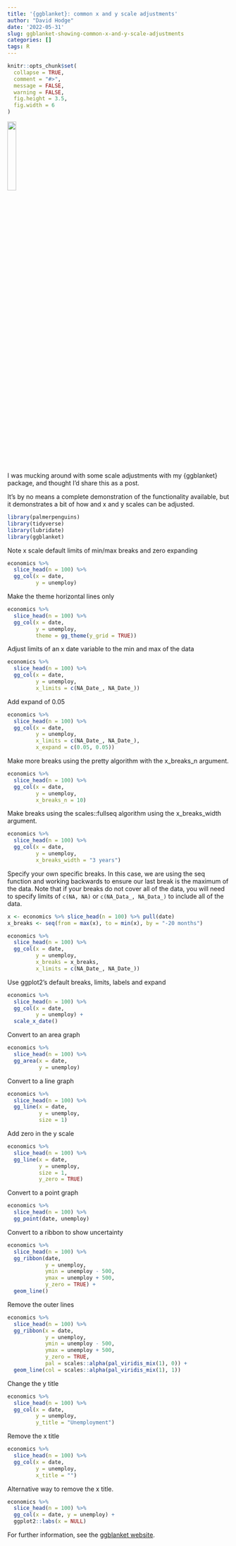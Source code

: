 ```yaml
---
title: '{ggblanket}: common x and y scale adjustments'
author: "David Hodge"
date: '2022-05-31'
slug: ggblanket-showing-common-x-and-y-scale-adjustments
categories: []
tags: R
---
```


```r
knitr::opts_chunk$set(
  collapse = TRUE,
  comment = "#>",
  message = FALSE,
  warning = FALSE,
  fig.height = 3.5, 
  fig.width = 6
)
```

![](logo.png){width="20%"}

I was mucking around with some scale adjustments with my {ggblanket} package, and thought I'd share this as a post.

It's by no means a complete demonstration of the functionality available, but it demonstrates a bit of how and x and y scales can be adjusted.

```r
library(palmerpenguins)
library(tidyverse)
library(lubridate)
library(ggblanket)
```

Note x scale default limits of min/max breaks and zero expanding

```r
economics %>% 
  slice_head(n = 100) %>% 
  gg_col(x = date, 
         y = unemploy)
```

Make the theme horizontal lines only

```r
economics %>% 
  slice_head(n = 100) %>% 
  gg_col(x = date, 
         y = unemploy, 
         theme = gg_theme(y_grid = TRUE))
```

Adjust limits of an x date variable to the min and max of the data

```r
economics %>%
  slice_head(n = 100) %>% 
  gg_col(x = date, 
         y = unemploy, 
         x_limits = c(NA_Date_, NA_Date_))
```

Add expand of 0.05

```r
economics %>% 
  slice_head(n = 100) %>% 
  gg_col(x = date, 
         y = unemploy, 
         x_limits = c(NA_Date_, NA_Date_),
         x_expand = c(0.05, 0.05))
```

Make more breaks using the pretty algorithm with the x_breaks_n argument.

```r
economics %>% 
  slice_head(n = 100) %>% 
  gg_col(x = date, 
         y = unemploy, 
         x_breaks_n = 10)
```

Make breaks using the scales::fullseq algorithm using the x_breaks_width argument.

```r
economics %>% 
  slice_head(n = 100) %>% 
  gg_col(x = date, 
         y = unemploy, 
         x_breaks_width = "3 years")
```

Specify your own specific breaks. In this case, we are using the seq function and working backwards to ensure our last break is the maximum of the data. Note that if your breaks do not cover all of the data, you will need to specify limits of `c(NA, NA)` or `c(NA_Data_, NA_Data_)` to include all of the data. 

```r
x <- economics %>% slice_head(n = 100) %>% pull(date)
x_breaks <- seq(from = max(x), to = min(x), by = "-20 months")

economics %>% 
  slice_head(n = 100) %>% 
  gg_col(x = date, 
         y = unemploy, 
         x_breaks = x_breaks,
         x_limits = c(NA_Date_, NA_Date_))
```

Use ggplot2's default breaks, limits, labels and expand

```r
economics %>% 
  slice_head(n = 100) %>% 
  gg_col(x = date, 
         y = unemploy) +
  scale_x_date()
```

Convert to an area graph

```r
economics %>% 
  slice_head(n = 100) %>% 
  gg_area(x = date, 
          y = unemploy)
```

Convert to a line graph

```r
economics %>% 
  slice_head(n = 100) %>% 
  gg_line(x = date, 
          y = unemploy,
          size = 1)
```

Add zero in the y scale

```r
economics %>% 
  slice_head(n = 100) %>% 
  gg_line(x = date, 
          y = unemploy, 
          size = 1,
          y_zero = TRUE)
```

Convert to a point graph

```r
economics %>% 
  slice_head(n = 100) %>% 
  gg_point(date, unemploy)
```

Convert to a ribbon to show uncertainty

```r
economics %>% 
  slice_head(n = 100) %>% 
  gg_ribbon(date, 
            y = unemploy, 
            ymin = unemploy - 500, 
            ymax = unemploy + 500, 
            y_zero = TRUE) +
  geom_line()

```

Remove the outer lines

```r
economics %>% 
  slice_head(n = 100) %>% 
  gg_ribbon(x = date, 
            y = unemploy, 
            ymin = unemploy - 500, 
            ymax = unemploy + 500, 
            y_zero = TRUE,
            pal = scales::alpha(pal_viridis_mix(1), 0)) +
  geom_line(col = scales::alpha(pal_viridis_mix(1), 1))
```

Change the y title

```r
economics %>% 
  slice_head(n = 100) %>% 
  gg_col(x = date, 
         y = unemploy, 
         y_title = "Unemployment")
```

Remove the x title

```r
economics %>% 
  slice_head(n = 100) %>% 
  gg_col(x = date, 
         y = unemploy, 
         x_title = "")
```

Alternative way to remove the x title.

```r
economics %>% 
  slice_head(n = 100) %>% 
  gg_col(x = date, y = unemploy) +
  ggplot2::labs(x = NULL)
```

For further information, see the [ggblanket website](https://davidhodge931.github.io/ggblanket/).
